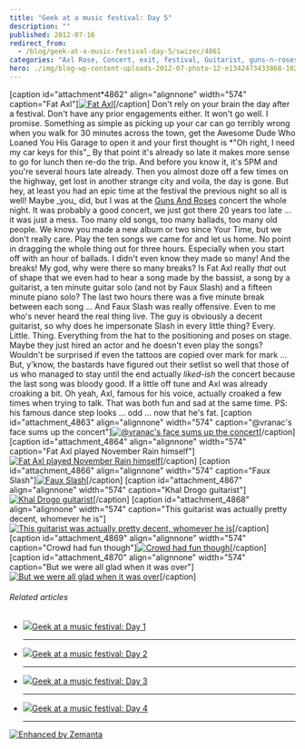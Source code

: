 ```yaml
---
title: "Geek at a music festival: Day 5"
description: ""
published: 2012-07-16
redirect_from:
  - /blog/geek-at-a-music-festival-day-5/swizec/4861
categories: "Axl Rose, Concert, exit, festival, Guitarist, guns-n-roses, Slash, Travel + Events, Uncategorized"
hero: ./img/blog-wp-content-uploads-2012-07-photo-12-e1342473433868-1024x764.jpg
---
```


\[caption id="attachment*4862" align="alignnone" width="574" caption="Fat Axl"][![Fat Axl](./img/blog-wp-content-uploads-2012-07-photo-12-e1342473433868-1024x764.jpg "Fat Axl")](http://swizec.com/blog/wp-content/uploads/2012/07/photo-12.jpeg)\[/caption] Don't rely on your brain the day after a festival. Don't have any prior engagements either. It won't go well. I promise. Something as simple as picking up your car can go terribly wrong when you walk for 30 minutes across the town, get the Awesome Dude Who Loaned You His Garage to open it and your first thought is *"Oh right, I need my car keys for this"_ By that point it's already so late it makes more sense to go for lunch then re-do the trip. And before you know it, it's 5PM and you're several hours late already. Then you almost doze off a few times on the highway, get lost in another strange city and voila, the day is gone. But hey, at least you had an epic time at the festival the previous night so all is well! Maybe \_you_ did, but I was at the [Guns And Roses](http://gunsnroses.com "Guns N' Roses") concert the whole night. It was probably a good concert, we just got there 20 years too late ... it was just a mess. Too many old songs, too many ballads, too many old people. We know you made a new album or two since Your Time, but we don't really care. Play the ten songs we came for and let us home. No point in dragging the whole thing out for three hours. Especially when you start off with an hour of ballads. I didn't even know they made so many! And the breaks! My god, why were there so many breaks? Is Fat Axl really _that_ out of shape that we even had to hear a song made by the bassist, a song by a guitarist, a ten minute guitar solo (and not by Faux Slash) and a fifteen minute piano solo? The last two hours there was a five minute break between each song ... And Faux Slash was really offensive. Even to me who's never heard the real thing live. The guy is obviously a decent guitarist, so why does he impersonate Slash in every little thing? Every. Little. Thing. Everything from the hat to the positioning and poses on stage. Maybe they just hired an actor and he doesn't even play the songs? Wouldn't be surprised if even the tattoos are copied over mark for mark ... But, y'know, the bastards have figured out their setlist so well that those of us who managed to stay until the end actually _liked-ish_ the concert because the last song was bloody good. If a little off tune and Axl was already croaking a bit. Oh yeah, Axl, famous for his voice, actually croaked a few times when trying to talk. That was both fun and sad at the same time. PS: his famous dance step looks ... odd ... now that he's fat. \[caption id="attachment_4863" align="alignnone" width="574" caption="@vranac's face sums up the concert"][![@vranac's face sums up the concert](./img/blog-wp-content-uploads-2012-07-photo-42-e1342473520987-1024x764.jpg "@vranac's face sums up the concert")](http://swizec.com/blog/wp-content/uploads/2012/07/photo-42.jpeg)\[/caption] \[caption id="attachment_4864" align="alignnone" width="574" caption="Fat Axl played November Rain himself"][![Fat Axl played November Rain himself](./img/blog-wp-content-uploads-2012-07-photo-61-e1342473595626-1024x764.jpg "Fat Axl played November Rain himself")](http://swizec.com/blog/wp-content/uploads/2012/07/photo-61.jpeg)\[/caption] \[caption id="attachment_4866" align="alignnone" width="574" caption="Faux Slash"][![Faux Slash](./img/blog-wp-content-uploads-2012-07-photo-22-e1342473749555-1024x764.jpg "Faux Slash")](http://swizec.com/blog/wp-content/uploads/2012/07/photo-22.jpeg)\[/caption] \[caption id="attachment_4867" align="alignnone" width="574" caption="Khal Drogo guitarist"][![Khal Drogo guitarist](./img/blog-wp-content-uploads-2012-07-photo4-e1342473839169.jpg "Khal Drogo guitarist")](http://swizec.com/blog/wp-content/uploads/2012/07/photo4.jpeg)\[/caption] \[caption id="attachment_4868" align="alignnone" width="574" caption="This guitarist was actually pretty decent, whomever he is"][![This guitarist was actually pretty decent, whomever he is](./img/blog-wp-content-uploads-2012-07-photo-33-e1342474026158.jpg "This guitarist was actually pretty decent, whomever he is")](http://swizec.com/blog/wp-content/uploads/2012/07/photo-33.jpeg)\[/caption] \[caption id="attachment_4869" align="alignnone" width="574" caption="Crowd had fun though"][![Crowd had fun though](./img/blog-wp-content-uploads-2012-07-photo-51-e1342474564398.jpg "Crowd had fun though")](http://swizec.com/blog/wp-content/uploads/2012/07/photo-51.jpeg)\[/caption] \[caption id="attachment_4870" align="alignnone" width="574" caption="But we were all glad when it was over"][![But we were all glad when it was over](./img/blog-wp-content-uploads-2012-07-photo-7-1024x764.jpg "But we were all glad when it was over")](http://swizec.com/blog/wp-content/uploads/2012/07/photo-7-e1342474339609.jpeg)\[/caption]

###### Related articles

- [![](http://i.zemanta.com/100106846_80_80.jpg)](http://swizec.com/blog/geek-at-a-music-festival-day-1/swizec/4825)[Geek at a music festival: Day 1](http://swizec.com/blog/geek-at-a-music-festival-day-1/swizec/4825)

  ***

- [![](http://i.zemanta.com/100305583_80_80.jpg)](http://swizec.com/blog/geek-at-a-music-festival-day-2/swizec/4830)[Geek at a music festival: Day 2](http://swizec.com/blog/geek-at-a-music-festival-day-2/swizec/4830)

  ***

- [![](http://i.zemanta.com/100568602_80_80.jpg)](http://swizec.com/blog/geek-at-a-music-festival-day-3/swizec/4838)[Geek at a music festival: Day 3](http://swizec.com/blog/geek-at-a-music-festival-day-3/swizec/4838)

  ***

- [![](http://i.zemanta.com/100693979_80_80.jpg)](http://swizec.com/blog/geek-at-a-music-festival-day-4/swizec/4850)[Geek at a music festival: Day 4](http://swizec.com/blog/geek-at-a-music-festival-day-4/swizec/4850)

  ***

[![Enhanced by Zemanta](http://img.zemanta.com/zemified_e.png?x-id=51b99ab0-7c7c-4e0c-a525-9c271cc5e298)](http://www.zemanta.com/?px "Enhanced by Zemanta")
